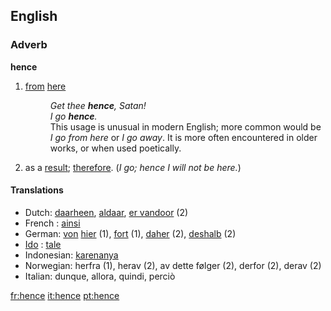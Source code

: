 ==English==

===Adverb===
'''hence'''
# [[from]] [[here]]
#:''Get thee '''hence''', Satan!''
#:''I go '''hence'''.''
#:This usage is unusual in modern English; more common would be ''I go from here'' or ''I go away''.  It is more often encountered in older works, or when used poetically.
# as a [[result]]; [[therefore]].  (''I go; hence I will not be here.'')

====Translations====
*Dutch: [[daarheen]], [[aldaar]], [[er vandoor]] (2)
* French : [[ainsi]]
*German: [[von]] [[hier]] (1), [[fort]] (1), [[daher]] (2), [[deshalb]] (2)
* [[Ido]] : [[tale]]
*Indonesian: [[karenanya]]
*Norwegian: herfra (1), herav (2), av dette følger (2), derfor (2), derav (2)
*Italian: dunque, allora, quindi, perciò


[[fr:hence]]
[[it:hence]]
[[pt:hence]]